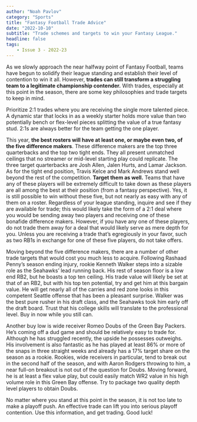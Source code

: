 ```yaml
---
author: "Noah Pavlov"
category: "Sports"
title: "Fantasy Football Trade Advice"
date: "2022-10-10"
subtitle: "Trade schemes and targets to win your Fantasy League."
headline: false
tags:
    - Issue 3 - 2022-23
---
```


As we slowly approach the near halfway point of Fantasy Football, teams have begun to solidify their league standing and establish their level of contention to win it all. However, **trades can still transform a struggling team to a legitimate championship contender.** With trades, especially at this point in the season, there are some key philosophies and trade targets to keep in mind.

Prioritize 2:1 trades where you are receiving the single more talented piece. A dynamic star that locks in as a weekly starter holds more value than two potentially bench or flex-level pieces splitting the value of a true fantasy stud. 2:1s are always better for the team getting the one player.

This year, **the best rosters will have at least one, or maybe even two, of the five difference makers**. These difference makers are the top three quarterbacks and the top two tight ends. They all present unmatched ceilings that no streamer or mid-level starting play could replicate. The three target quarterbacks are Josh Allen, Jalen Hurts, and Lamar Jackson. As for the tight end position, Travis Kelce and Mark Andrews stand well beyond the rest of the competition. **Target them as well.** Teams that have any of these players will be extremely difficult to take down as these players are all among the best at their position (from a fantasy perspective). Yes, it is still possible to win without these five, but not nearly as easy with any of them on a roster. Regardless of your league standing, inquire and see if they are available for trade; this would likely take the form of a 2:1 deal where you would be sending away two players and receiving one of these bonafide difference makers. However, if you have any one of these players, do not trade them away for a deal that would likely serve as mere depth for you. Unless you are receiving a trade that’s egregiously in your favor, such as two RB1s in exchange for one of these five players, do not take offers.

Moving beyond the five difference makers, there are a number of other trade targets that would cost you much less to acquire. Following Rashaad Penny’s season ending injury, rookie Kenneth Walker steps into a sizable role as the Seahawks’ lead running back. His rest of season floor is a low end RB2, but he boasts a top ten ceiling. His trade value will likely be set at that of an RB2, but with his top ten potential, try and get him at this bargain value. He will get nearly all of the carries and red zone looks in this competent Seattle offense that has been a pleasant surprise. Walker was the best pure rusher in his draft class, and the Seahawks took him early off the draft board. Trust that his college skills will translate to the professional level. Buy in now while you still can.

Another buy low is wide receiver Romeo Doubs of the Green Bay Packers. He’s coming off a dud game and should be relatively easy to trade for. Although he has struggled recently, the upside he possesses outweighs. His involvement is also fantastic as he has played at least 86% or more of the snaps in three straight weeks and already has a 17% target share on the season as a rookie. Rookies, wide receivers in particular, tend to break out in the second half of the season, and with Aaron Rodgers throwing to him, a near full-on breakout is not out of the question for Doubs. Moving forward, he is at least a flex value play, but could easily match WR2 value in his high volume role in this Green Bay offense. Try to package two quality depth level players  to obtain Doubs.

No matter where you stand at this point in the season, it is not too late to make a playoff push. An effective trade can lift you into serious playoff contention. Use this information, and get trading. Good luck!